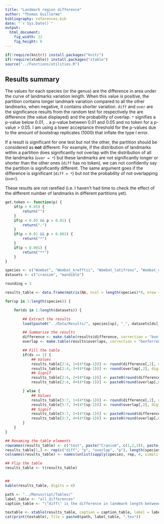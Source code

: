 ```yaml
---
title: "Landmark region difference"
author: "Thomas Guillerme"
bibliography: references.bib
date: "`r Sys.Date()`"
output:
  html_document:
    fig_width: 12
    fig_height: 6
---
```


```r
if(!require(knitr)) install.packages("knitr")
if(!require(xtable)) install.packages("xtable")
source("../Functions/utilities.R")
```

## Results summary


The values for each species (or the genus) are the difference in area under the curve of landmarks variation length.
When this value is positive, the partition contains longer landmark variation compared to all the other landmarks, when negative, it contains shorter variation.
`diff` and `over` are the significance results from the random test for respectively the are difference (the value displayed) and the probability of overlap.
`*` signifies a p-value below 0.01, `.` a p-value between 0.01 and 0.05 and no token for a p-value > 0.05.
I am using a lower acceptance threshold for the p-values due to the amount of bootstrap replicates (1000) that inflate the type I error.

If a result is significant for one test but not the other, the partition should be considered as **not** different.
For example, if the distribution of landmarks within a partition does significantly not overlap with the distribution of all the landmarks (`over = *`) but these landmarks are not significantly longer or shorter than the other ones (`diff` has no token), we can not confidently say the partition is significantly different.
The same argument goes if the difference is significant (`diff = *`) but not the probability of not overlapping (`over`).

These results are not rarefied (i.e. I haven't had time to check the effect of the different number of landmarks in different partitions yet).


```r
get.token <- function(p) {
    if(p > 0.05) {
        return("")
    }
    if(p < 0.05 && p > 0.01) {
        return(".")
    }
    if(p < 0.01 && p > 0.001) {
        return("*")
    }
    if(p < 0.001) {
        return("**")
    }
}

species <- c("Wombat", "Wombat_krefftii", "Wombat_latifrons", "Wombat_ursinus", "Wombat_lasiorhinus")
datasets <- c("cranium", "mandible")

rounding = 3

results_table <- data.frame(matrix(NA, ncol = length(species)*4, nrow = 6+1))

for(sp in 1:length(species)) {

    for(ds in 1:length(datasets)) {

        ## Extract the results
        load(paste0("../Data/Results/", species[sp], "_", datasets[ds], ".Rda"))

        ## Summarise the results
        difference <- make.table(results$difference, correction = "bonferroni")
        overlap <- make.table(results$overlaps, correction = "bonferroni")

        ## Fill the table
        if(ds == 1) {
            ## Values
            results_table[2:4, 1+(4*(sp-1))] <- round(difference[,2], digits = rounding)
            results_table[2:4, 3+(4*(sp-1))] <- round(overlap[,2], digits = rounding-1)
            ## Signif
            results_table[2:4, 2+(4*(sp-1))] <- paste0(round(difference[,6], digits = rounding),  sapply(difference[,6], get.token)) # Remove the first component of the paste if only tokens needed
            results_table[2:4, 4+(4*(sp-1))] <- paste0(round(overlap[,6], digits = rounding),  sapply(overlap[,6], get.token))

        } else {
            ## Values
            results_table[5:7, 1+(4*(sp-1))] <- round(difference[,2], digits = rounding)
            results_table[5:7, 3+(4*(sp-1))] <- round(overlap[,2], digits = rounding-1)
            ## Signif
            results_table[5:7, 2+(4*(sp-1))] <- paste0(round(difference[,6], digits = rounding),  sapply(difference[,6], get.token))
            results_table[5:7, 4+(4*(sp-1))] <- paste0(round(overlap[,6], digits = rounding),  sapply(overlap[,6], get.token))
        }
    }
}

## Renaming the table elements
rownames(results_table) <- c("test", paste("Cranium", c(1,2,3)), paste("Mandible", c(1,2,3)))
results_table[1,] <- rep(c("diff", "p", "overlap", "p"), length(species))
colnames(results_table) <- names(unlist(sapply(species, rep, 4, simplify = FALSE)))

## Flip the table
results_table <- t(results_table)


##
kable(results_table, digits = 4)
```

```r
path <- "../Manuscript/Tables/"
label_table <- "all_differences"
caption_table <- "\"diff\" is the difference in landmark length between the ones from the partition and all the other. \"overlap\" is the probability of overlap between the distribution of the landmark lengths in the partitions and all the other. The p values are adjusted using a Bonferroni-Holm correction. Because of the number of bootstrap pseudo-replicates involved in the test (1000), we lowered our threshold for rejecting H0 to p <= 0.01. Signif. codes: 0 ‘**’ 0.001 ‘*’ 0.01 ‘.’ 0.05 ‘ ’ 1"

textable <- xtable(results_table, caption = caption_table, label = label_table)
cat(print(textable), file = paste0(path, label_table, ".tex"))
```
